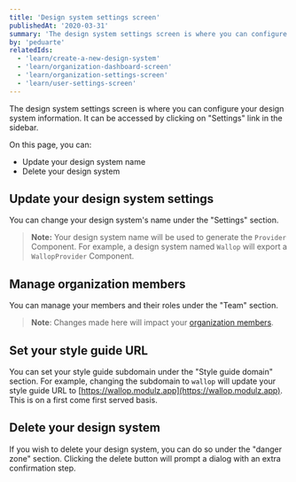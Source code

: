```yaml
---
title: 'Design system settings screen'
publishedAt: '2020-03-31'
summary: 'The design system settings screen is where you can configure your design system information.'
by: 'peduarte'
relatedIds:
  - 'learn/create-a-new-design-system'
  - 'learn/organization-dashboard-screen'
  - 'learn/organization-settings-screen'
  - 'learn/user-settings-screen'
---
```



The design system settings screen is where you can configure your design system information.
It can be accessed by clicking on "Settings" link in the sidebar.

On this page, you can:

- Update your design system name
- Delete your design system

<ProductVideo src={hero} />

## Update your design system settings

You can change your design system's name under the "Settings" section.

> **Note:** Your design system name will be used to generate the `Provider` Component. For example, a design system named `Wallop` will export a `WallopProvider` Component.

## Manage organization members

You can manage your members and their roles under the "Team" section.

> **Note**: Changes made here will impact your [organization members](/learn/manage-organization-members).

## Set your style guide URL

You can set your style guide subdomain under the "Style guide domain" section. For example, changing the subdomain to `wallop` will update your style guide URL to [https://wallop.modulz.app](https://wallop.modulz.app). This is on a first come first served basis.

## Delete your design system

If you wish to delete your design system, you can do so under the "danger zone" section. Clicking the delete button will prompt a dialog with an extra confirmation step.
